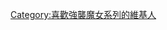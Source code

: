 {{Userbox
  |border-c = #000000
  |border-s = 1
  |id-c     = #FFFFFF
  |id-s     = 
  |id-fc    = #000000
  |info-c   = #F0F0FF
  |info-s   = 10
  |info-fc  = #000000
  |id       = {{lang|ja|スト<br>魔女}}
  |info     = 這個用戶對'''[[強襲魔女|平行世界的二戰]]'''感興趣。
}}
[[Category:喜歡強襲魔女系列的維基人]]